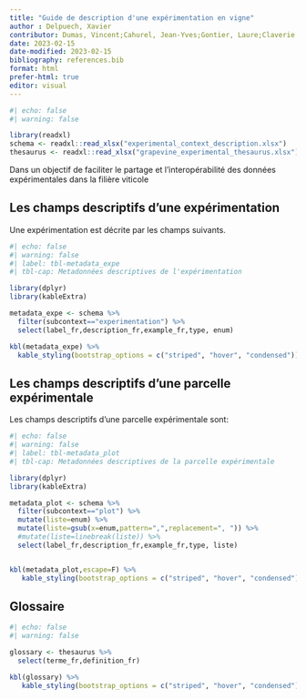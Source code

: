 ```yaml
---
title: "Guide de description d'une expérimentation en vigne"
author : Delpuech, Xavier
contributor: Dumas, Vincent;Cahurel, Jean-Yves;Gontier, Laure;Claverie, Marion;Charleroy, Arnaud
date: 2023-02-15
date-modified: 2023-02-15
bibliography: references.bib
format: html
prefer-html: true
editor: visual
---
```


```r
#| echo: false
#| warning: false

library(readxl)
schema <- readxl::read_xlsx("experimental_context_description.xlsx")
thesaurus <- readxl::read_xlsx("grapevine_experimental_thesaurus.xlsx")

```

Dans un objectif de faciliter le partage et l'interopérabilité des données expérimentales dans la filière viticole

## Les champs descriptifs d'une expérimentation

Une expérimentation est décrite par les champs suivants.

```r
#| echo: false
#| warning: false
#| label: tbl-metadata_expe
#| tbl-cap: Metadonnées descriptives de l'expérimentation

library(dplyr)
library(kableExtra)

metadata_expe <- schema %>%
  filter(subcontext=="experimentation") %>%
  select(label_fr,description_fr,example_fr,type, enum)

kbl(metadata_expe) %>%
  kable_styling(bootstrap_options = c("striped", "hover", "condensed"))


```

## Les champs descriptifs d'une parcelle expérimentale

Les champs descriptifs d'une parcelle expérimentale sont:

```r
#| echo: false
#| warning: false
#| label: tbl-metadata_plot
#| tbl-cap: Metadonnées descriptives de la parcelle expérimentale

library(dplyr)
library(kableExtra)

metadata_plot <- schema %>%
  filter(subcontext=="plot") %>%
  mutate(liste=enum) %>%
  mutate(liste=gsub(x=enum,pattern=",",replacement=", ")) %>%
  #mutate(liste=linebreak(liste)) %>%
  select(label_fr,description_fr,example_fr,type, liste)


kbl(metadata_plot,escape=F) %>%
   kable_styling(bootstrap_options = c("striped", "hover", "condensed"))
```

## Glossaire

```r
#| echo: false
#| warning: false

glossary <- thesaurus %>%
  select(terme_fr,definition_fr)

kbl(glossary) %>%
   kable_styling(bootstrap_options = c("striped", "hover", "condensed"))
```

